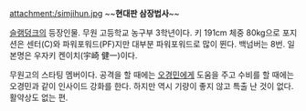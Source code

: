 attachment:/simjihun.jpg
~~'''현대판 삼장법사'''~~

[[슬램덩크]]의 등장인물. 무원 고등학교 농구부 3학년이다. 키 191cm 체중 80kg으로 포지션은 센터(C)와 파워포워드(PF)지만 대부분 파워포워드로 많이 뛴다. 백넘버는 8번. 일본명은 우자키 켄이치(宇崎 健一)이다.

무원고의 스타팅 멤버이다. 공격을 할 때에는 [[오경민]]에게 도움을 주고 수비를 할 때에는 오경민과 같이 인사이드 강화를 한다. 하지만 역시 기량이 좋지 않고 특출 난 것이 없다. 활약상도 없는 편.
